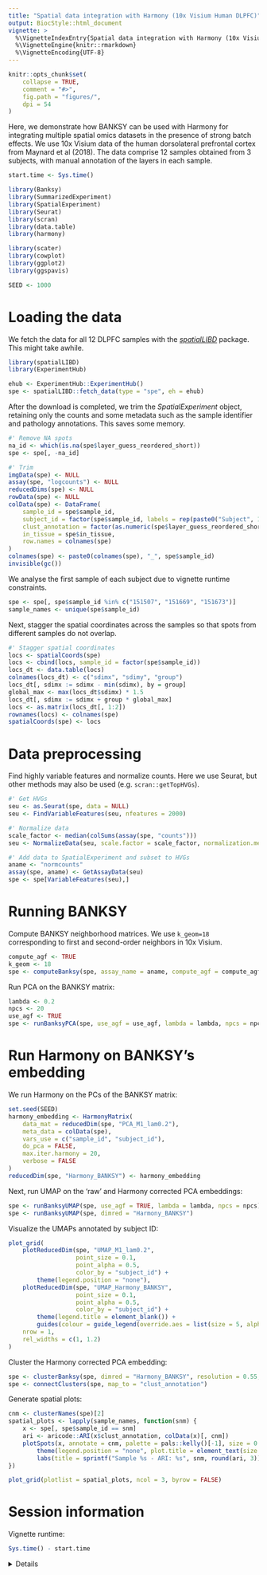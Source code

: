 ```yaml
---
title: "Spatial data integration with Harmony (10x Visium Human DLPFC)"
output: BiocStyle::html_document
vignette: >
  %\VignetteIndexEntry{Spatial data integration with Harmony (10x Visium Human DLPFC)}
  %\VignetteEngine{knitr::rmarkdown}
  %\VignetteEncoding{UTF-8}
---
```


```r
knitr::opts_chunk$set(
    collapse = TRUE,
    comment = "#>",
    fig.path = "figures/",
    dpi = 54
)
```

Here, we demonstrate how BANKSY can be used with Harmony for integrating 
multiple spatial omics datasets in the presence of strong batch effects. We use 
10x Visium data of the human dorsolateral prefrontal cortex from Maynard et al 
(2018). The data comprise 12 samples obtained from 3 subjects, with manual 
annotation of the layers in each sample. 

```r
start.time <- Sys.time()
```

```r
library(Banksy)
library(SummarizedExperiment)
library(SpatialExperiment)
library(Seurat)
library(scran)
library(data.table)
library(harmony)

library(scater)
library(cowplot)
library(ggplot2)
library(ggspavis)

SEED <- 1000
```

# Loading the data

We fetch the data for all 12 DLPFC samples with the 
[*spatialLIBD*](https://bioconductor.org/packages/release/data/experiment/html/spatialLIBD.html) 
package. This might take awhile.

```r
library(spatialLIBD)
library(ExperimentHub)

ehub <- ExperimentHub::ExperimentHub()
spe <- spatialLIBD::fetch_data(type = "spe", eh = ehub)
```

After the download is completed, we trim the *SpatialExperiment* object, 
retaining only the counts and some metadata such as the sample identifier and 
pathology annotations. This saves some memory.

```r
#' Remove NA spots
na_id <- which(is.na(spe$layer_guess_reordered_short))
spe <- spe[, -na_id]

#' Trim
imgData(spe) <- NULL
assay(spe, "logcounts") <- NULL
reducedDims(spe) <- NULL
rowData(spe) <- NULL
colData(spe) <- DataFrame(
    sample_id = spe$sample_id,
    subject_id = factor(spe$sample_id, labels = rep(paste0("Subject", 1:3), each = 4)),
    clust_annotation = factor(as.numeric(spe$layer_guess_reordered_short)),
    in_tissue = spe$in_tissue,
    row.names = colnames(spe)
)
colnames(spe) <- paste0(colnames(spe), "_", spe$sample_id)
invisible(gc())
```

We analyse the first sample of each subject due to vignette runtime constraints.

```r
spe <- spe[, spe$sample_id %in% c("151507", "151669", "151673")]
sample_names <- unique(spe$sample_id)
```

Next, stagger the spatial coordinates across the samples so that spots from 
different samples do not overlap. 

```r
#' Stagger spatial coordinates
locs <- spatialCoords(spe)
locs <- cbind(locs, sample_id = factor(spe$sample_id))
locs_dt <- data.table(locs)
colnames(locs_dt) <- c("sdimx", "sdimy", "group")
locs_dt[, sdimx := sdimx - min(sdimx), by = group]
global_max <- max(locs_dt$sdimx) * 1.5
locs_dt[, sdimx := sdimx + group * global_max]
locs <- as.matrix(locs_dt[, 1:2])
rownames(locs) <- colnames(spe)
spatialCoords(spe) <- locs
```

# Data preprocessing

Find highly variable features and normalize counts. Here we use Seurat, but 
other methods may also be used (e.g. `scran::getTopHVGs`). 

```r
#' Get HVGs
seu <- as.Seurat(spe, data = NULL)
seu <- FindVariableFeatures(seu, nfeatures = 2000)

#' Normalize data
scale_factor <- median(colSums(assay(spe, "counts")))
seu <- NormalizeData(seu, scale.factor = scale_factor, normalization.method = "RC")

#' Add data to SpatialExperiment and subset to HVGs
aname <- "normcounts"
assay(spe, aname) <- GetAssayData(seu)
spe <- spe[VariableFeatures(seu),]
```

# Running BANKSY

Compute BANKSY neighborhood matrices. We use `k_geom=18` corresponding to 
first and second-order neighbors in 10x Visium.

```r
compute_agf <- TRUE
k_geom <- 18
spe <- computeBanksy(spe, assay_name = aname, compute_agf = compute_agf, k_geom = k_geom)
```

Run PCA on the BANKSY matrix:

```r
lambda <- 0.2
npcs <- 20
use_agf <- TRUE
spe <- runBanksyPCA(spe, use_agf = use_agf, lambda = lambda, npcs = npcs, seed = SEED)
```

# Run Harmony on BANKSY's embedding

We run Harmony on the PCs of the BANKSY matrix:

```r
set.seed(SEED)
harmony_embedding <- HarmonyMatrix(
    data_mat = reducedDim(spe, "PCA_M1_lam0.2"),
    meta_data = colData(spe),
    vars_use = c("sample_id", "subject_id"),
    do_pca = FALSE,
    max.iter.harmony = 20,
    verbose = FALSE
)
reducedDim(spe, "Harmony_BANKSY") <- harmony_embedding
```

Next, run UMAP on the 'raw' and Harmony corrected PCA embeddings:

```r
spe <- runBanksyUMAP(spe, use_agf = TRUE, lambda = lambda, npcs = npcs)
spe <- runBanksyUMAP(spe, dimred = "Harmony_BANKSY")
```

Visualize the UMAPs annotated by subject ID:

```r
plot_grid(
    plotReducedDim(spe, "UMAP_M1_lam0.2", 
                   point_size = 0.1,
                   point_alpha = 0.5,
                   color_by = "subject_id") +
        theme(legend.position = "none"),
    plotReducedDim(spe, "UMAP_Harmony_BANKSY", 
                   point_size = 0.1,
                   point_alpha = 0.5,
                   color_by = "subject_id") +
        theme(legend.title = element_blank()) +
        guides(colour = guide_legend(override.aes = list(size = 5, alpha = 1))),
    nrow = 1,
    rel_widths = c(1, 1.2)
)
```

Cluster the Harmony corrected PCA embedding:

```r
spe <- clusterBanksy(spe, dimred = "Harmony_BANKSY", resolution = 0.55, seed = SEED)
spe <- connectClusters(spe, map_to = "clust_annotation")
```

Generate spatial plots:

```r
cnm <- clusterNames(spe)[2]
spatial_plots <- lapply(sample_names, function(snm) {
    x <- spe[, spe$sample_id == snm]
    ari <- aricode::ARI(x$clust_annotation, colData(x)[, cnm])
    plotSpots(x, annotate = cnm, palette = pals::kelly()[-1], size = 0.5) +
        theme(legend.position = "none", plot.title = element_text(size = 10)) +
        labs(title = sprintf("Sample %s - ARI: %s", snm, round(ari, 3)))
})

plot_grid(plotlist = spatial_plots, ncol = 3, byrow = FALSE)
```

# Session information

Vignette runtime:

```r
Sys.time() - start.time
```

<details>

```r
sessionInfo()
```

</details>
